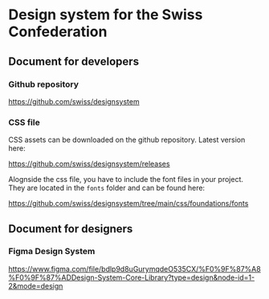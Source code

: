 
<Meta title="Get started" component={TopBar} />

# Design system for the Swiss Confederation

## Document for developers

### Github repository

https://github.com/swiss/designsystem

### CSS file

CSS assets can be downloaded on the github repository. Latest version here:

https://github.com/swiss/designsystem/releases

Alognside the css file, you have to include the font files in your project. They are located in the `fonts` folder and can be found here:

https://github.com/swiss/designsystem/tree/main/css/foundations/fonts

## Document for designers

### Figma Design System

https://www.figma.com/file/bdlp9d8uGurymqdeO535CX/%F0%9F%87%A8%F0%9F%87%ADDesign-System-Core-Library?type=design&node-id=1-2&mode=design
